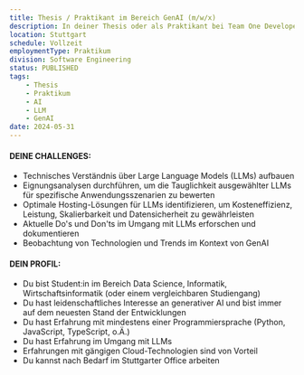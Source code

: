 ```yaml
---
title: Thesis / Praktikant im Bereich GenAI (m/w/x)
description: In deiner Thesis oder als Praktikant bei Team One Developers kannst du dich voll und ganz in die neuesten und revolutionärsten Technologien stürzen. Wir suchen einen AI-Enthusiasten, der nicht nur tief vom Potenzial von generativer AI überzeugt ist, sondern auch darauf brennt, marktfähige Gesamtlösungen zu schaffen die unseren Kunden den Schritt in die Zukunft der künstlichen Intelligenz erlauben.
location: Stuttgart
schedule: Vollzeit
employmentType: Praktikum
division: Software Engineering
status: PUBLISHED
tags:
    - Thesis
    - Praktikum
    - AI
    - LLM
    - GenAI
date: 2024-05-31
---
```


#### DEINE CHALLENGES:

-   Technisches Verständnis über Large Language Models (LLMs) aufbauen
-   Eignungsanalysen durchführen, um die Tauglichkeit ausgewählter LLMs für spezifische Anwendungsszenarien zu bewerten
-   Optimale Hosting-Lösungen für LLMs identifizieren, um Kosteneffizienz, Leistung, Skalierbarkeit und Datensicherheit zu gewährleisten
-   Aktuelle Do's und Don'ts im Umgang mit LLMs erforschen und dokumentieren
-   Beobachtung von Technologien und Trends im Kontext von GenAI

#### DEIN PROFIL:

-   Du bist Student:in im Bereich Data Science, Informatik, Wirtschaftsinformatik (oder einem vergleichbaren Studiengang)
-   Du hast leidenschaftliches Interesse an generativer AI und bist immer auf dem neuesten Stand der Entwicklungen
-   Du hast Erfahrung mit mindestens einer Programmiersprache (Python, JavaScript, TypeScript, o.Ä.)
-   Du hast Erfahrung im Umgang mit LLMs
-   Erfahrungen mit gängigen Cloud-Technologien sind von Vorteil
-   Du kannst nach Bedarf im Stuttgarter Office arbeiten
